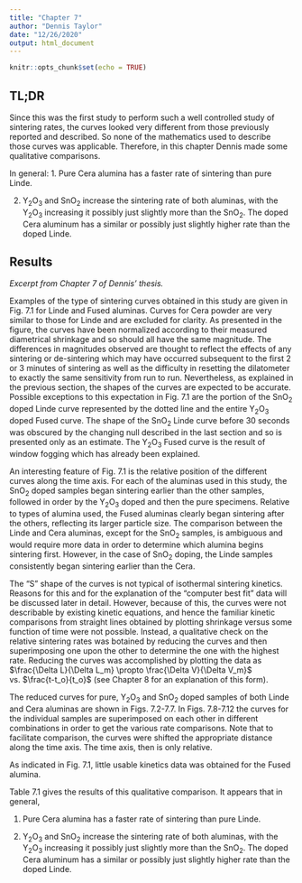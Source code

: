 ```yaml
---
title: "Chapter 7"
author: "Dennis Taylor"
date: "12/26/2020"
output: html_document
---
```


```r
knitr::opts_chunk$set(echo = TRUE)
```

## TL;DR

Since this was the first study to perform such a well controlled study of sintering rates, the curves looked very different from those previously reported and described. So none of the mathematics used to describe those curves was applicable. Therefore, in this chapter Dennis made some qualitative comparisons.

In general:
1. Pure Cera alumina has a faster rate of sintering than pure Linde.

2. Y<sub>2</sub>O<sub>3</sub> and SnO<sub>2</sub> increase the sintering rate of both aluminas, with the Y<sub>2</sub>O<sub>3</sub> increasing it possibly just slightly more than the SnO<sub>2</sub>. The doped Cera aluminum has a similar or possibly just slightly higher rate than the doped Linde.


## Results
_Excerpt from Chapter 7 of Dennis' thesis._


Examples of the type of sintering curves obtained in this study are given in Fig. 7.1 for Linde and Fused aluminas. Curves for Cera powder are very similar to those for Linde and are excluded for clarity. As presented in the figure, the curves have been normalized according to their measured diametrical shrinkage and so should all have the same magnitude. The differences in magnitudes observed are thought to reflect the effects of any sintering or de-sintering which may have occurred subsequent to the first 2 or 3 minutes of sintering as well as the difficulty in resetting the dilatometer to exactly the same sensitivity from run to run. Nevertheless, as explained in the previous section, the shapes of the curves are expected to be accurate. Possible exceptions to this expectation in Fig. 7.1 are the portion of the SnO<sub>2</sub> doped Linde curve represented by the dotted line and the entire Y<sub>2</sub>O<sub>3</sub> doped Fused curve. The shape of the SnO<sub>2</sub> Linde curve before 30 seconds was obscured by the changing null described in the last section and so is presented only as an estimate. The Y<sub>2</sub>O<sub>3</sub> Fused curve is the result of window fogging which has already been explained. 


An interesting feature of Fig. 7.1 is the relative position of the different curves along the time axis. For each of the aluminas used in this study, the SnO<sub>2</sub> doped samples began sintering earlier than the other samples, followed in order by the Y<sub>2</sub>O<sub>3</sub> doped and then the pure specimens. Relative to types of alumina used, the Fused aluminas clearly began sintering after the others, reflecting its larger particle size. The comparison between the Linde and Cera aluminas, except for the SnO<sub>2</sub> samples, is ambiguous and would require more data in order to determine which alumina begins sintering first. However, in the case of SnO<sub>2</sub> doping, the Linde samples consistently began sintering earlier than the Cera.


The "S" shape of the curves is not typical of isothermal sintering kinetics. Reasons for this and for the explanation of the "computer best fit" data will be discussed later in detail. However, because of this, the curves were not describable by existing kinetic equations, and hence the familiar kinetic comparisons from straight lines obtained by plotting shrinkage versus some function of time were not possible. Instead, a qualitative check on the relative sintering rates was botained by reducing the curves and then superimposing one upon the other to determine the one with the highest rate. Reducing the curves was accomplished by plotting the data as $\frac{\Delta L}{\Delta L_m} \propto \frac{\Delta V}{\Delta V_m}$ vs. $\frac{t-t_o}{t_o}$ (see Chapter 8 for an explanation of this form).


The reduced curves for pure, Y<sub>2</sub>O<sub>3</sub> and SnO<sub>2</sub> doped samples of both Linde and Cera aluminas are shown in Figs. 7.2-7.7. In Figs. 7.8-7.12 the curves for the individual samples are superimposed on each other in different combinations in order to get the various rate comparisons. Note that to facilitate comparison, the curves were shifted the appropriate distance along the time axis. The time axis, then is only relative.


As indicated in Fig. 7.1, little usable kinetics data was obtained for the Fused alumina.

Table 7.1 gives the results of this qualitative comparison. It appears that in general,

1. Pure Cera alumina has a faster rate of sintering than pure Linde.

2. Y<sub>2</sub>O<sub>3</sub> and SnO<sub>2</sub> increase the sintering rate of both aluminas, with the Y<sub>2</sub>O<sub>3</sub> increasing it possibly just slightly more than the SnO<sub>2</sub>. The doped Cera aluminum has a similar or possibly just slightly higher rate than the doped Linde. 
